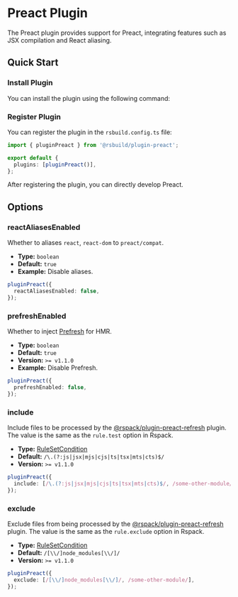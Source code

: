 # Preact Plugin


<SourceCode href="https://github.com/web-infra-dev/rsbuild/tree/main/packages/plugin-preact" />

The Preact plugin provides support for Preact, integrating features such as JSX compilation and React aliasing.

## Quick Start

### Install Plugin

You can install the plugin using the following command:


<PackageManagerTabs command="add @rsbuild/plugin-preact -D" />

### Register Plugin

You can register the plugin in the `rsbuild.config.ts` file:

```ts title="rsbuild.config.ts"
import { pluginPreact } from '@rsbuild/plugin-preact';

export default {
  plugins: [pluginPreact()],
};
```

After registering the plugin, you can directly develop Preact.

## Options

### reactAliasesEnabled

Whether to aliases `react`, `react-dom` to `preact/compat`.

- **Type:** `boolean`
- **Default:** `true`
- **Example:** Disable aliases.

```ts
pluginPreact({
  reactAliasesEnabled: false,
});
```

### prefreshEnabled

Whether to inject [Prefresh](https://github.com/preactjs/prefresh) for HMR.

- **Type:** `boolean`
- **Default:** `true`
- **Version:** `>= v1.1.0`
- **Example:** Disable Prefresh.

```ts
pluginPreact({
  prefreshEnabled: false,
});
```

### include

Include files to be processed by the [@rspack/plugin-preact-refresh](https://github.com/rspack-contrib/rspack-plugin-preact-refresh) plugin. The value is the same as the `rule.test` option in Rspack.

- **Type:** [RuleSetCondition](https://rspack.dev/config/module#condition)
- **Default:** `/\.(?:js|jsx|mjs|cjs|ts|tsx|mts|cts)$/`
- **Version:** `>= v1.1.0`

```ts
pluginPreact({
  include: [/\.(?:js|jsx|mjs|cjs|ts|tsx|mts|cts)$/, /some-other-module/],
});
```

### exclude

Exclude files from being processed by the [@rspack/plugin-preact-refresh](https://github.com/rspack-contrib/rspack-plugin-preact-refresh) plugin. The value is the same as the `rule.exclude` option in Rspack.

- **Type:** [RuleSetCondition](https://rspack.dev/config/module#condition)
- **Default:** `/[\\/]node_modules[\\/]/`
- **Version:** `>= v1.1.0`

```ts
pluginPreact({
  exclude: [/[\\/]node_modules[\\/]/, /some-other-module/],
});
```
